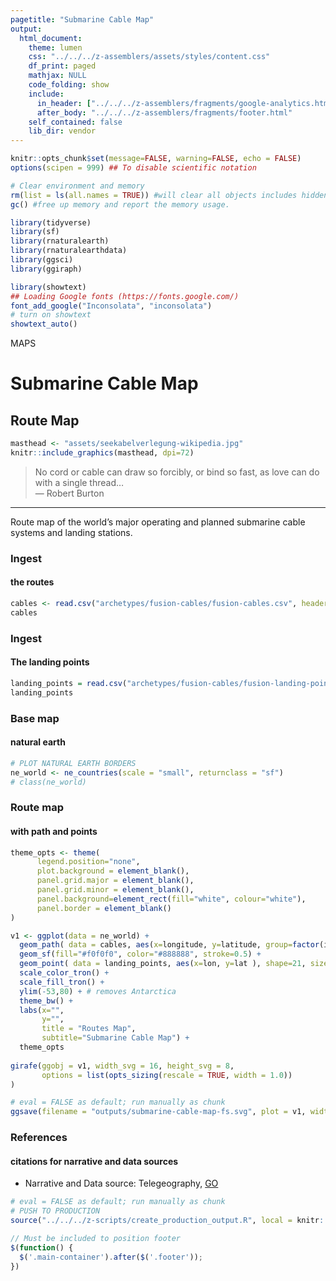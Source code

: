 ```yaml
---
pagetitle: "Submarine Cable Map"
output: 
  html_document:
    theme: lumen
    css: "../../../z-assemblers/assets/styles/content.css"
    df_print: paged
    mathjax: NULL
    code_folding: show
    include:
      in_header: ["../../../z-assemblers/fragments/google-analytics.html", "../../../z-assemblers/fragments/header.html"]
      after_body: "../../../z-assemblers/fragments/footer.html"
    self_contained: false
    lib_dir: vendor
---
```



```r

knitr::opts_chunk$set(message=FALSE, warning=FALSE, echo = FALSE)
options(scipen = 999) ## To disable scientific notation

# Clear environment and memory
rm(list = ls(all.names = TRUE)) #will clear all objects includes hidden objects.
gc() #free up memory and report the memory usage.

library(tidyverse)
library(sf)
library(rnaturalearth)
library(rnaturalearthdata)
library(ggsci)
library(ggiraph)

library(showtext)
## Loading Google fonts (https://fonts.google.com/)
font_add_google("Inconsolata", "inconsolata")
# turn on showtext
showtext_auto()

```

<div class="activity">
MAPS
</div>

# Submarine Cable Map
## Route Map

```r

masthead <- "assets/seekabelverlegung-wikipedia.jpg"
knitr::include_graphics(masthead, dpi=72)

```

> No cord or cable can draw so forcibly, or bind so fast, as love can do with a single thread...\
--- Robert Burton\

***

Route map of the world's major operating and planned submarine cable systems and landing stations.

### Ingest
#### the routes

```r

cables <- read.csv("archetypes/fusion-cables/fusion-cables.csv", header = TRUE, stringsAsFactors = FALSE, as.is=T)
cables

```


### Ingest
#### The landing points


```r

landing_points = read.csv("archetypes/fusion-cables/fusion-landing-points.csv", header = TRUE, stringsAsFactors = FALSE, as.is=T)
landing_points

```


### Base map
#### natural earth


```r

# PLOT NATURAL EARTH BORDERS
ne_world <- ne_countries(scale = "small", returnclass = "sf")
# class(ne_world)

```


### Route map
#### with path and points


```r

theme_opts <- theme(
      legend.position="none",
      plot.background = element_blank(),
      panel.grid.major = element_blank(),
      panel.grid.minor = element_blank(),
      panel.background=element_rect(fill="white", colour="white"),
      panel.border = element_blank()
)

v1 <- ggplot(data = ne_world) +
  geom_path( data = cables, aes(x=longitude, y=latitude, group=factor(id)), color=cables$color, size=0.5) +
  geom_sf(fill="#f0f0f0", color="#888888", stroke=0.5) +
  geom_point( data = landing_points, aes(x=lon, y=lat ), shape=21, size=1, fill="#ffffff", color="#111111", stroke=0.5 ) +
  scale_color_tron() +
  scale_fill_tron() +
  ylim(-53,80) + # removes Antarctica
  theme_bw() +
  labs(x="",
       y="",
       title = "Routes Map", 
       subtitle="Submarine Cable Map") +
  theme_opts
  
girafe(ggobj = v1, width_svg = 16, height_svg = 8,
       options = list(opts_sizing(rescale = TRUE, width = 1.0))
)

```


```r

# eval = FALSE as default; run manually as chunk
ggsave(filename = "outputs/submarine-cable-map-fs.svg", plot = v1, width=16, height=8)

```


### References
#### citations for narrative and data sources

* Narrative and Data source: Telegeography, [GO](https://github.com/telegeography/www.submarinecablemap.com){target="_blank"}


```r

# eval = FALSE as default; run manually as chunk
# PUSH TO PRODUCTION
source("../../../z-scripts/create_production_output.R", local = knitr::knit_global())

```


```js

// Must be included to position footer
$(function() {
  $('.main-container').after($('.footer'));
})

```
